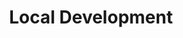 ---
title: "Local Development"
description: "Learn how to set up and use Dagger for local development, including configuration and best practices."
---